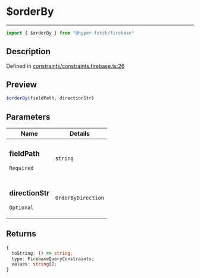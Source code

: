 

# $orderBy

<div class="api-docs__separator" data-reactroot="">

---

</div><div class="api-docs__import" data-reactroot="">

```ts
import { $orderBy } from "@hyper-fetch/firebase"
```

</div><div class="api-docs__section">

## Description

</div><div class="api-docs__description"><span class="api-docs__do-not-parse">



</span></div><p class="api-docs__definition">

Defined in [constraints/constraints.firebase.ts:26](https://github.com/BetterTyped/hyper-fetch/blob/c3e2c45/packages/adapter-firebase/src/constraints/constraints.firebase.ts#L26)

</p><div class="api-docs__section">

## Preview

</div><div class="api-docs__preview fn">

```ts
$orderBy(fieldPath, directionStr)
```

</div><div class="api-docs__section">

## Parameters

</div><div class="api-docs__parameters"><table><thead><tr><th>Name</th><th>Details</th></tr></thead><tbody><tr param-data="fieldPath"><td class="api-docs__param-name required">

### fieldPath 

`Required`

</td><td class="api-docs__param-type">

`string`

</td></tr><tr param-data="directionStr"><td class="api-docs__param-name optional">

### directionStr 

`Optional`

</td><td class="api-docs__param-type">

`OrderByDirection`

</td></tr></tbody></table></div><div class="api-docs__section">

## Returns

</div><div class="api-docs__returns">

```ts
{
  toString: () => string;
  type: FirebaseQueryConstraints;
  values: string[];
}
```

</div>